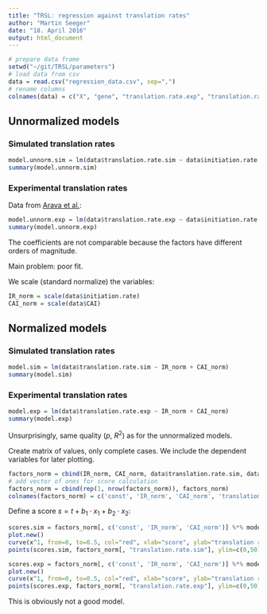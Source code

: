 ```yaml
---
title: "TRSL: regression against translation rates"
author: "Martin Seeger"
date: "18. April 2016"
output: html_document
---
```


```r
# prepare data frame
setwd("~/git/TRSL/parameters")
# load data from csv
data = read.csv("regression_data.csv", sep=",")
# rename columns
colnames(data) = c("X", "gene", "translation.rate.exp", "translation.rate.sim", "transcript.abundance", "initiation.rate", "ORF.length", "CAI")
```
## Unnormalized models

### Simulated translation rates

```r
model.unnorm.sim = lm(data$translation.rate.sim ~ data$initiation.rate + data$CAI)
summary(model.unnorm.sim)
```

### Experimental translation rates

Data from [Arava et al.](http://www.pnas.org/content/100/7/3889.full#ref-list-1):

```r
model.unnorm.exp = lm(data$translation.rate.exp ~ data$initiation.rate + data$CAI)
summary(model.unnorm.exp)
```

The coefficients are not comparable because the factors have different orders of magnitude.

Main problem: poor fit.

We scale (standard normalize) the variables:
```r
IR_norm = scale(data$initiation.rate)
CAI_norm = scale(data$CAI)
```

## Normalized models

### Simulated translation rates

```r
model.sim = lm(data$translation.rate.sim ~ IR_norm + CAI_norm)
summary(model.sim)
```

### Experimental translation rates

```r
model.exp = lm(data$translation.rate.exp ~ IR_norm + CAI_norm)
summary(model.exp)
```

Unsurprisingly, same quality ($p$, $R^2$) as for the unnormalized models.

Create matrix of values, only complete cases. We include the dependent variables for later plotting.

```r
factors_norm = cbind(IR_norm, CAI_norm, data$translation.rate.sim, data$translation.rate.exp)[complete.cases(cbind(IR_norm, CAI_norm)),]
# add vector of ones for score calculation
factors_norm = cbind(rep(1, nrow(factors_norm)), factors_norm)
colnames(factors_norm) = c('const', 'IR_norm', 'CAI_norm', 'translation.rate.sim', 'translation.rate.exp')
```

Define a score $s = t + b_1 \cdot x_1 + b_2 \cdot x_2$:

```r
scores.sim = factors_norm[, c('const', 'IR_norm', 'CAI_norm')] %*% model.sim$coefficients
plot.new()
curve(x^1, from=0, to=0.5, col="red", xlab="score", ylab="translation rate (sim.)")
points(scores.sim, factors_norm[, "translation.rate.sim"], ylim=c(0,50), main="", pch=1, col='blue')
```

```r
scores.exp = factors_norm[, c('const', 'IR_norm', 'CAI_norm')] %*% model.exp$coefficients
plot.new()
curve(x^1, from=0, to=0.5, col="red", xlab="score", ylab="translation rate (exp.)")
points(scores.exp, factors_norm[, "translation.rate.exp"], ylim=c(0,50), main="", pch=1, col='blue')
```

This is obviously not a good model.


